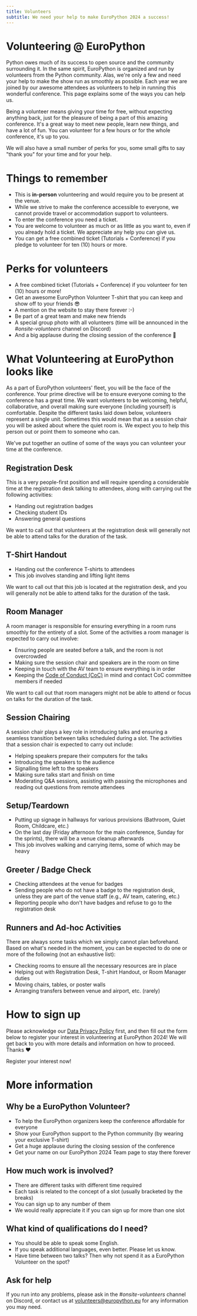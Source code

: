 ```yaml
---
title: Volunteers
subtitle: We need your help to make EuroPython 2024 a success!
---
```


# Volunteering @ EuroPython

Python owes much of its success to open source and the community surrounding it. In the same spirit, EuroPython is organized and run by volunteers from the Python community. Alas, we're only a few and need your help to make the show run as smoothly as possible. Each year we are joined by our awesome attendees as volunteers to help in running this wonderful conference. This page explains some of the ways you can help us.

Being a volunteer means giving your time for free, without expecting anything back, just for the pleasure of being a part of this amazing conference. It's a great way to meet new people, learn new things, and have a lot of fun. You can volunteer for a few hours or for the whole conference, it's up to you.

We will also have a small number of perks for you, some small gifts to say "thank you" for your time and for your help.

# Things to remember

* This is **in-person** volunteering and would require you to be present at the venue.
* While we strive to make the conference accessible to everyone, we cannot provide travel or accommodation support to volunteers.
* To enter the conference you need a ticket.
* You are welcome to volunteer as much or as little as you want to, even if you already hold a ticket. We appreciate any help you can give us.
* You can get a free combined ticket (Tutorials + Conference) if you pledge to volunteer for ten (10) hours or more.

# Perks for volunteers

* A free combined ticket (Tutorials + Conference) if you volunteer for ten (10) hours or more!
* Get an awesome EuroPython Volunteer T-shirt that you can keep and show off to your friends 😎
* A mention on the website to stay there forever :-)
* Be part of a great team and make new friends
* A special group photo with all volunteers (time will be announced in the *#onsite-volunteers* channel on Discord)
* And a big applause during the closing session of the conference 🎉

# What Volunteering at EuroPython looks like

As a part of EuroPython volunteers' fleet, you will be the face of the conference. Your prime directive will be to ensure everyone coming to the conference has a great time.
We want volunteers to be welcoming, helpful, collaborative, and overall making sure everyone (including yourself) is comfortable.
Despite the different tasks laid down below, volunteers represent a single unit. Sometimes this would mean that as a session chair you will be asked about where the quiet room is. We expect you to help this person out or point them to someone who can.

We've put together an outline of some of the ways you can volunteer your time at the conference.

## Registration Desk

This is a very people-first position and will require spending a considerable time at the registration desk talking to attendees, along with carrying out the following activities:

* Handing out registration badges
* Checking student IDs
* Answering general questions

We want to call out that volunteers at the registration desk will generally not be able to attend talks for the duration of the task.

## T-Shirt Handout

* Handing out the conference T-shirts to attendees
* This job involves standing and lifting light items

We want to call out that this job is located at the registration desk, and you will generally not be able to attend talks for the duration of the task.

## Room Manager

A room manager is responsible for ensuring everything in a room runs smoothly for the entirety of a slot. Some of the activities a room manager is expected to carry out involve:

* Ensuring people are seated before a talk, and the room is not overcrowded
* Making sure the session chair and speakers are in the room on time
* Keeping in touch with the AV team to ensure everything is in order
* Keeping the [Code of Conduct (CoC)](https://www.europython-society.org/coc/) in mind and contact CoC committee members if needed

We want to call out that room managers might not be able to attend or focus on talks for the duration of the task.

## Session Chairing

A session chair plays a key role in introducing talks and ensuring a seamless transition between talks scheduled during a slot. The activities that a session chair is expected to carry out include:

* Helping speakers prepare their computers for the talks
* Introducing the speakers to the audience
* Signalling time left to the speakers
* Making sure talks start and finish on time
* Moderating Q&A sessions, assisting with passing the microphones and reading out questions from remote attendees

## Setup/Teardown

* Putting up signage in hallways for various provisions (Bathroom, Quiet Room, Childcare, etc.)
* On the last day (Friday afternoon for the main conference, Sunday for the sprints), there will be a venue cleanup afterwards
* This job involves walking and carrying items, some of which may be heavy

## Greeter / Badge Check

* Checking attendees at the venue for badges
* Sending people who do not have a badge to the registration desk, unless they are part of the venue staff (e.g., AV team, catering, etc.)
* Reporting people who don't have badges and refuse to go to the registration desk

## Runners and Ad-hoc Activities

There are always some tasks which we simply cannot plan beforehand. Based on what's needed in the moment, you can be expected to do one or more of the following (not an exhaustive list):

* Checking rooms to ensure all the necessary resources are in place
* Helping out with Registration Desk, T-shirt Handout, or Room Manager duties
* Moving chairs, tables, or poster walls
* Arranging transfers between venue and airport, etc. (rarely)

# How to sign up

Please acknowledge our [Data Privacy Policy](https://forms.gle/PCP7bXvdH1QhDBPn6) first, and then fill out the form below to register your interest in volunteering at EuroPython 2024!
We will get back to you with more details and information on how to proceed.
Thanks ❤️

<div class="text-center mb-8">
<ButtonLink href="https://forms.gle/MV4xuRkHq5eN8efZ9">Register your interest now!</ButtonLink>
</div>

# More information

## Why be a EuroPython Volunteer?

* To help the EuroPython organizers keep the conference affordable for everyone
* Show your EuroPython support to the Python community (by wearing your exclusive T-shirt)
* Get a huge applause during the closing session of the conference
* Get your name on our EuroPython 2024 Team page to stay there forever

## How much work is involved?

* There are different tasks with different time required
* Each task is related to the concept of a slot (usually bracketed by the breaks)
* You can sign up to any number of them
* We would really appreciate it if you can sign up for more than one slot

## What kind of qualifications do I need?

* You should be able to speak some English.
* If you speak additional languages, even better. Please let us know.
* Have time between two talks? Then why not spend it as a EuroPython Volunteer on the spot?

## Ask for help

If you run into any problems, please ask in the *#onsite-volunteers* channel on Discord, or contact us at [volunteers@europython.eu](mailto:volunteers@europython.eu) for any information you may need.
